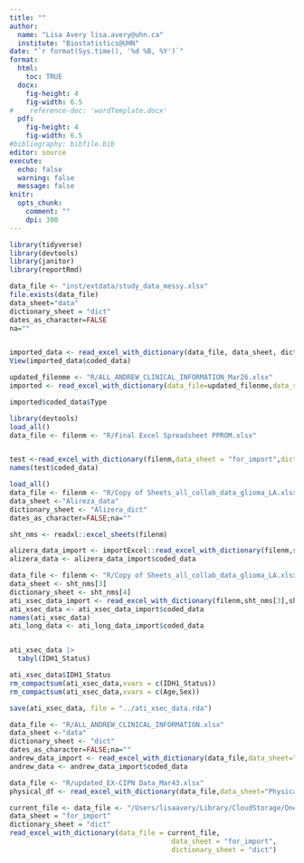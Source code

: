 ```yaml
---
title: ""
author: 
  name: "Lisa Avery lisa.avery@uhn.ca"
  institute: "Biostatistics@UHN" 
date: "`r format(Sys.time(), '%d %B, %Y')`"
format:
  html:
    toc: TRUE
  docx:
    fig-height: 4
    fig-width: 6.5
#    reference-doc: 'wordTemplate.docx'
  pdf:
    fig-height: 4
    fig-width: 6.5
#bibliography: bibfile.bib  
editor: source
execute: 
  echo: false
  warning: false
  message: false
knitr:
  opts_chunk: 
    comment: ""
    dpi: 300     
---
```


```r
library(tidyverse)
library(devtools)
library(janitor)
library(reportRmd)

```

```r
data_file <- "inst/extdata/study_data_messy.xlsx"
file.exists(data_file)
data_sheet="data"
dictionary_sheet = "dict"
dates_as_character=FALSE
na=""


imported_data <- read_excel_with_dictionary(data_file, data_sheet, dictionary_sheet,dates_as_character=FALSE,na="") 
View(imported_data$coded_data)
```

```r
updated_filenme <- "R/ALL_ANDREW_CLINICAL_INFORMATION_Mar26.xlsx"
imported <- read_excel_with_dictionary(data_file=updated_filenme,data_sheet="Sheet1",dictionary_sheet = "dict") # updated 26 mar 2025

imported$coded_data$Type

```


```r
library(devtools)
load_all()
data_file <- filenm <- "R/Final Excel Spreadsheet PPROM.xlsx"


test <-read_excel_with_dictionary(filenm,data_sheet = "for_import",dictionary_sheet =  "dict")
names(test$coded_data)
```

```r
load_all()
data_file <- filenm <- "R/Copy of Sheets_all_collab_data_glioma_LA.xlsx"
data_sheet <-"Alireza_data"
dictionary_sheet <- "Alizera_dict"
dates_as_character=FALSE;na=""

sht_nms <- readxl::excel_sheets(filenm)

alizera_data_import <- importExcel::read_excel_with_dictionary(filenm,sht_nms[1],sht_nms[2])
alizera_data <- alizera_data_import$coded_data

data_file <- filenm <- "R/Copy of Sheets_all_collab_data_glioma_LA.xlsx"
data_sheet <- sht_nms[3]
dictionary_sheet <- sht_nms[4]
ati_xsec_data_import <- read_excel_with_dictionary(filenm,sht_nms[3],sht_nms[4])
ati_xsec_data <- ati_xsec_data_import$coded_data
names(ati_xsec_data)
ati_long_data <- ati_long_data_import$coded_data


ati_xsec_data |> 
  tabyl(IDH1_Status)

ati_xsec_data$IDH1_Status
rm_compactsum(ati_xsec_data,xvars = c(IDH1_Status))
rm_compactsum(ati_xsec_data,xvars = c(Age,Sex))

save(ati_xsec_data, file = "../ati_xsec_data.rda")
```


```r
data_file <- "R/ALL_ANDREW_CLINICAL_INFORMATION.xlsx"
data_sheet <-"data"
dictionary_sheet <- "dict"
dates_as_character=FALSE;na=""
andrew_data_import <- read_excel_with_dictionary(data_file,data_sheet="data",dictionary_sheet = "dict")
andrew_data <- andrew_data_import$coded_data
```


```r
data_file <- "R/updated_EX-CIPN Data_Mar43.xlsx"
physical_df <- read_excel_with_dictionary(data_file,data_sheet="Physical Assessment",dictionary_sheet = "physical_dictionary")

```

```r
current_file <- data_file <- "/Users/lisaavery/Library/CloudStorage/OneDrive-UHN/Kirsch/SARC032_patient_outcomes_2025_03_05_forImport.xlsx"
data_sheet = "for_import"
dictionary_sheet = "dict"
read_excel_with_dictionary(data_file = current_file,
                                        data_sheet = "for_import",
                                        dictionary_sheet = "dict")
```

